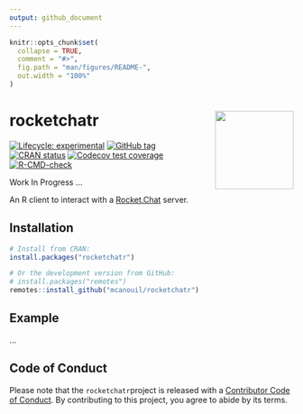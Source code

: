 ```yaml
---
output: github_document
---
```


<!-- README.md is generated from README.Rmd. Please edit that file -->

```r
knitr::opts_chunk$set(
  collapse = TRUE,
  comment = "#>",
  fig.path = "man/figures/README-",
  out.width = "100%"
)
```

# rocketchatr <img src='man/figures/logo.png' align="right" height="139" />

<!-- badges: start -->
[![Lifecycle: experimental](https://img.shields.io/badge/lifecycle-experimental-orange.svg)](https://lifecycle.r-lib.org/articles/stages.html#experimental)
[![GitHub tag](https://img.shields.io/github/tag/mcanouil/rocketchatr.svg?label=latest tag&include_prereleases)](https://github.com/mcanouil/rocketchatr)
[![CRAN status](https://www.r-pkg.org/badges/version/rocketchatr)](https://CRAN.R-project.org/package=rocketchatr)
[![Codecov test coverage](https://codecov.io/gh/mcanouil/rocketchatr/branch/main/graph/badge.svg)](https://codecov.io/gh/mcanouil/rocketchatr?branch=main)
[![R-CMD-check](https://github.com/mcanouil/rocketchatr/workflows/R-CMD-check/badge.svg)](https://github.com/mcanouil/rocketchatr/actions)
<!-- badges: end -->

Work In Progress ...

An R client to interact with a [Rocket.Chat](https://rocket.chat/) server.

## Installation

```r
# Install from CRAN:
install.packages("rocketchatr")

# Or the development version from GitHub:
# install.packages("remotes")
remotes::install_github("mcanouil/rocketchatr")
```

## Example

...

## Code of Conduct

Please note that the `rocketchatr`project is released with a [Contributor Code of Conduct](https://contributor-covenant.org/version/2/0/CODE_OF_CONDUCT.html). By contributing to this project, you agree to abide by its terms.
